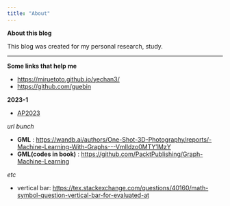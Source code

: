 ```yaml
---
title: "About"
---
```


**About this blog**

This blog was created for my personal research, study. 

---



**Some links that help me**


- <https://miruetoto.github.io/yechan3/>
- <https://github.com/guebin>



**2023-1**

- [AP2023](https://guebin.github.io/AP2023/)


*url bunch*

- **GML** : <https://wandb.ai/authors/One-Shot-3D-Photography/reports/-Machine-Learning-With-Graphs---Vmlldzo0MTY1MzY>
- **GML(codes in book)** : <https://github.com/PacktPublishing/Graph-Machine-Learning>

*etc*

- vertical bar: <https://tex.stackexchange.com/questions/40160/math-symbol-question-vertical-bar-for-evaluated-at>
